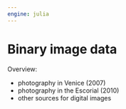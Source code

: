 ```yaml
---
engine: julia
---
```


# Binary image data

Overview:

- photography in Venice (2007)
- photography in the Escorial (2010)
- other sources for digital images